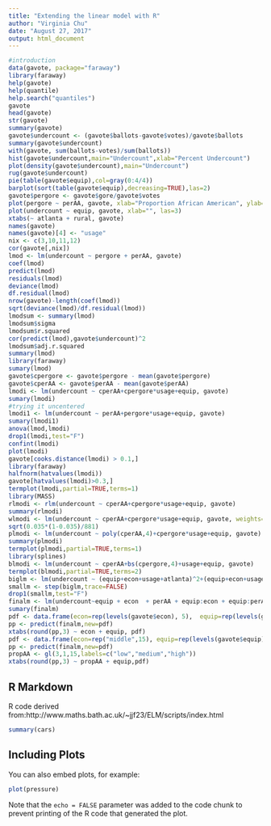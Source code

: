 ```yaml
---
title: "Extending the linear model with R"
author: "Virginia Chu"
date: "August 27, 2017"
output: html_document
---
```


```r
#introduction
data(gavote, package="faraway")
library(faraway)
help(gavote)
help(quantile)
help.search("quantiles")
gavote
head(gavote)
str(gavote)
summary(gavote)
gavote$undercount <- (gavote$ballots-gavote$votes)/gavote$ballots
summary(gavote$undercount)
with(gavote, sum(ballots-votes)/sum(ballots))
hist(gavote$undercount,main="Undercount",xlab="Percent Undercount")
plot(density(gavote$undercount),main="Undercount")
rug(gavote$undercount)
pie(table(gavote$equip),col=gray(0:4/4))
barplot(sort(table(gavote$equip),decreasing=TRUE),las=2)
gavote$pergore <- gavote$gore/gavote$votes
plot(pergore ~ perAA, gavote, xlab="Proportion African American", ylab="Proportion for Gore")
plot(undercount ~ equip, gavote, xlab="", las=3)
xtabs(~ atlanta + rural, gavote)
names(gavote)
names(gavote)[4] <- "usage"
nix <- c(3,10,11,12)
cor(gavote[,nix])
lmod <- lm(undercount ~ pergore + perAA, gavote)
coef(lmod)
predict(lmod)
residuals(lmod)
deviance(lmod)
df.residual(lmod)
nrow(gavote)-length(coef(lmod))
sqrt(deviance(lmod)/df.residual(lmod))
lmodsum <- summary(lmod)
lmodsum$sigma
lmodsum$r.squared
cor(predict(lmod),gavote$undercount)^2
lmodsum$adj.r.squared
summary(lmod)
library(faraway)
sumary(lmod)
gavote$cpergore <- gavote$pergore - mean(gavote$pergore)
gavote$cperAA <- gavote$perAA - mean(gavote$perAA)
lmodi <- lm(undercount ~ cperAA+cpergore*usage+equip, gavote)
sumary(lmodi)
#trying it uncentered
lmodi1 <- lm(undercount ~ perAA+pergore*usage+equip, gavote)
sumary(lmodi1)
anova(lmod,lmodi)
drop1(lmodi,test="F")
confint(lmodi)
plot(lmodi)
gavote[cooks.distance(lmodi) > 0.1,]
library(faraway)
halfnorm(hatvalues(lmodi))
gavote[hatvalues(lmodi)>0.3,]
termplot(lmodi,partial=TRUE,terms=1)
library(MASS)
rlmodi <- rlm(undercount ~ cperAA+cpergore*usage+equip, gavote)
summary(rlmodi)
wlmodi <- lm(undercount ~ cperAA+cpergore*usage+equip, gavote, weights=ballots)
sqrt(0.035*(1-0.035)/881)
plmodi <- lm(undercount ~ poly(cperAA,4)+cpergore*usage+equip, gavote)
summary(plmodi)
termplot(plmodi,partial=TRUE,terms=1)
library(splines)
blmodi <- lm(undercount ~ cperAA+bs(cpergore,4)+usage+equip, gavote)
termplot(blmodi,partial=TRUE,terms=2)
biglm <- lm(undercount ~ (equip+econ+usage+atlanta)^2+(equip+econ+usage+atlanta)*(perAA+pergore), gavote)
smallm <- step(biglm,trace=FALSE)
drop1(smallm,test="F")
finalm <- lm(undercount~equip + econ  + perAA + equip:econ + equip:perAA, gavote)
sumary(finalm)
pdf <- data.frame(econ=rep(levels(gavote$econ), 5),  equip=rep(levels(gavote$equip), rep(3,5)), perAA=0.233)
pp <- predict(finalm,new=pdf)
xtabs(round(pp,3) ~ econ + equip, pdf)
pdf <- data.frame(econ=rep("middle",15), equip=rep(levels(gavote$equip),  rep(3,5)), perAA=rep(c(.11,0.23,0.35),5))
pp <- predict(finalm,new=pdf)
propAA <- gl(3,1,15,labels=c("low","medium","high"))
xtabs(round(pp,3) ~ propAA + equip,pdf)
```

## R Markdown

R code derived from:http://www.maths.bath.ac.uk/~jjf23/ELM/scripts/index.html

```r
summary(cars)
```

## Including Plots

You can also embed plots, for example:

```r
plot(pressure)
```

Note that the `echo = FALSE` parameter was added to the code chunk to prevent printing of the R code that generated the plot.
